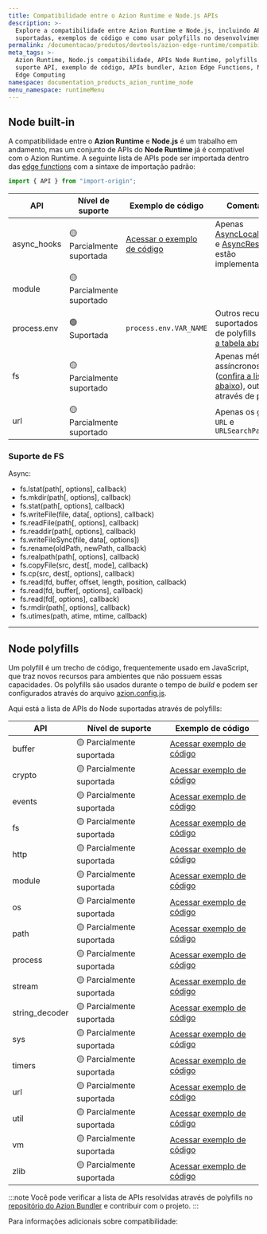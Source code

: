 ```yaml
---
title: Compatibilidade entre o Azion Runtime e Node.js APIs
description: >-
  Explore a compatibilidade entre Azion Runtime e Node.js, incluindo APIs
  suportadas, exemplos de código e como usar polyfills no desenvolvimento Edge.
permalink: /documentacao/produtos/devtools/azion-edge-runtime/compatibilidade/node/
meta_tags: >-
  Azion Runtime, Node.js compatibilidade, APIs Node Runtime, polyfills Node,
  suporte API, exemplo de código, APIs bundler, Azion Edge Functions, Node.js
  Edge Computing
namespace: documentation_products_azion_runtime_node
menu_namespace: runtimeMenu
---
```




## Node built-in

A compatibilidade entre o **Azion Runtime** e **Node.js** é um trabalho em andamento, mas um conjunto de APIs do **Node Runtime** já é compatível com o Azion Runtime. A seguinte lista de APIs pode ser importada dentro das [edge functions](/pt-br/documentacao/produtos/guias/edge-functions/primeiros-passos/) com a sintaxe de importação padrão:

```js
import { API } from "import-origin";
```

| API | Nível de suporte | Exemplo de código | Comentários |
|---------|---------------|----------|-------------|
| async_hooks | 🟡 Parcialmente suportada  | [Acessar o exemplo de código](https://github.com/aziontech/azion-samples/tree/dev/samples/node-async-hooks) | Apenas [AsyncLocalStorage](https://nodejs.org/api/async_context.html#class-asynclocalstorage) e [AsyncResource](https://nodejs.org/api/async_hooks.html#class-asyncresource) estão implementadas. |
| module | 🟡 Parcialmente suportado | | |
| process.env | 🟢 Suportada | `process.env.VAR_NAME`| Outros recursos suportados através de polyfills ([confira a tabela abaixo](#node-polyfills)) |
| fs | 🟡 Parcialmente suportado | | Apenas métodos assíncronos ([confira a lista abaixo](#fs-support)), outros através de [polyfills](#node-polyfills) |
| url | 🟡 Parcialmente suportado | | Apenas os globais `URL` e `URLSearchParams` |

### Suporte de FS 

 Async:
 - fs.lstat(path[, options], callback) 
 - fs.mkdir(path[, options], callback) 
 - fs.stat(path[, options], callback) 
 - fs.writeFile(file, data[, options], callback) 
 - fs.readFile(path[, options], callback) 
 - fs.readdir(path[, options], callback) 
 - fs.writeFileSync(file, data[, options]) 
 - fs.rename(oldPath, newPath, callback) 
 - fs.realpath(path[, options], callback) 
 - fs.copyFile(src, dest[, mode], callback) 
 - fs.cp(src, dest[, options], callback) 
 - fs.read(fd, buffer, offset, length, position, callback) 
 - fs.read(fd, buffer[, options], callback) 
 - fs.read(fd[, options], callback) 
 - fs.rmdir(path[, options], callback) 
 - fs.utimes(path, atime, mtime, callback) 

---

## Node polyfills

Um polyfill é um trecho de código, frequentemente usado em JavaScript, que traz novos recursos para ambientes que não possuem essas capacidades. Os polyfills são usados durante o tempo de *build* e podem ser configurados através do arquivo [azion.config.js](/pt-br/documentacao/devtools/cli/configs/azion-config-js/).

Aqui está a lista de APIs do Node suportadas através de polyfills:

| API | Nível de suporte | Exemplo de código |
|---------|---------------|----------|
| buffer | 🟡 Parcialmente suportada | [Acessar exemplo de código](https://github.com/aziontech/azion-samples/tree/dev/samples/polyfills/buffer) |
| crypto | 🟡 Parcialmente suportada | [Acessar exemplo de código](https://github.com/aziontech/bundler-examples/blob/main/examples/runtime-apis/nodejs/crypto/main.js) |
| events | 🟡 Parcialmente suportada | [Acessar exemplo de código](https://github.com/aziontech/bundler-examples/tree/main/examples/runtime-apis/nodejs/events) |
| fs | 🟡 Parcialmente suportada | [Acessar exemplo de código](https://github.com/aziontech/azion-samples/tree/dev/samples/polyfills/fs) |
| http | 🟡 Parcialmente suportada | [Acessar exemplo de código](https://github.com/aziontech/bundler-examples/tree/main/examples/runtime-apis/nodejs/http) |
| module | 🟡 Parcialmente suportada | [Acessar exemplo de código](https://github.com/aziontech/bundler-examples/tree/main/examples/runtime-apis/nodejs/module)  |
| os | 🟡 Parcialmente suportada | [Acessar exemplo de código](https://github.com/aziontech/bundler-examples/tree/main/examples/runtime-apis/nodejs/os)  |
| path | 🟡 Parcialmente suportada | [Acessar exemplo de código](https://github.com/aziontech/bundler-examples/tree/main/examples/runtime-apis/nodejs/path)  |
| process | 🟡 Parcialmente suportada | [Acessar exemplo de código](https://github.com/aziontech/bundler-examples/tree/main/examples/runtime-apis/nodejs/process)  |
| stream | 🟡 Parcialmente suportada | [Acessar exemplo de código](https://github.com/aziontech/bundler-examples/tree/main/examples/runtime-apis/nodejs/stream)  |
| string_decoder | 🟡 Parcialmente suportada | [Acessar exemplo de código](https://github.com/aziontech/bundler-examples/tree/main/examples/runtime-apis/nodejs/stream_decoder)  |
| sys | 🟡 Parcialmente suportada | [Acessar exemplo de código](https://github.com/aziontech/bundler-examples/tree/main/examples/runtime-apis/nodejs/sys)  |
| timers | 🟡 Parcialmente suportada | [Acessar exemplo de código](https://github.com/aziontech/bundler-examples/tree/main/examples/runtime-apis/nodejs/timers)  |
| url | 🟡 Parcialmente suportada | [Acessar exemplo de código](https://github.com/aziontech/bundler-examples/tree/main/examples/runtime-apis/nodejs/url)  |
| util | 🟡 Parcialmente suportada | [Acessar exemplo de código](https://github.com/aziontech/bundler-examples/tree/main/examples/runtime-apis/nodejs/util)  |
| vm | 🟡 Parcialmente suportada | [Acessar exemplo de código](https://github.com/aziontech/bundler-examples/tree/main/examples/runtime-apis/nodejs/vm)  |
| zlib | 🟡 Parcialmente suportada | [Acessar exemplo de código](https://github.com/aziontech/bundler-examples/tree/main/examples/runtime-apis/nodejs/zlib)  |

:::note 
Você pode verificar a lista de APIs resolvidas através de polyfills no [repositório do Azion Bundler](https://github.com/aziontech/bundler/blob/main/lib/build/bundlers/polyfills/polyfills-manager.js) e contribuir com o projeto.
:::

Para informações adicionais sobre compatibilidade:

<LinkButton link="/pt-br/documentacao/produtos/edge-application/edge-functions/runtime-apis/javascript/" label="saiba mais sobre as Web APIs suportadas" severity="secondary" target="blank" />
<LinkButton link="/pt-br/documentacao/produtos/devtools/azion-edge-runtime/compatibilidade-frameworks/" label="saiba mais sobre os Web frameworks suportados" severity="secondary" target="_blank" />
